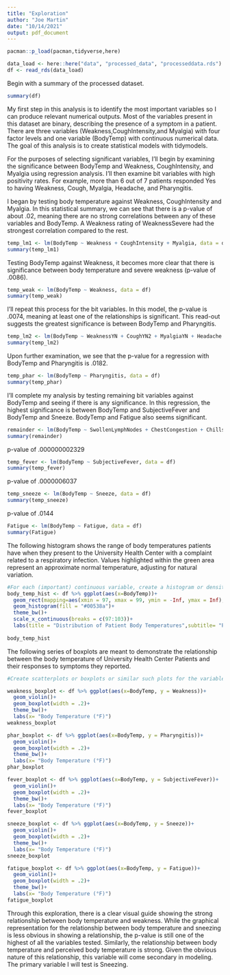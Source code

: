 ```yaml
---
title: "Exploration"
author: "Joe Martin"
date: "10/14/2021"
output: pdf_document
---
```


```r
pacman::p_load(pacman,tidyverse,here)

data_load <- here::here("data", "processed_data", "processeddata.rds")
df <- read_rds(data_load)
```

Begin with a summary of the processed dataset.

```r
summary(df)
```

My first step in this analysis is to identify the most important variables so I can produce relevant numerical outputs. Most of the variables present in this dataset are binary, describing the presence of a symptom in a patient. There are three variables (Weakness,CoughIntensity,and Myalgia) with four factor levels and one variable (BodyTemp) with continuous numerical data. The goal of this analysis is to create statistical models with tidymodels. 

For the purposes of selecting significant variables, I'll begin  by examining the significance between BodyTemp and Weakness, CoughIntensity, and Myalgia using regression analysis. I'll then examine bit variables with high positivity rates. For example, more than  6 out of 7 patients responded Yes to having Weakness, Cough, Myalgia, Headache, and Pharyngitis. 

I began by testing body temperature against Weakness, CoughIntensity and Myalgia. In this statistical summary, we can see that there is a p-value of about .02, meaning there are no strong correlations between any of these variables and BodyTemp. A Weakness rating of WeaknessSevere had the strongest correlation compared to the rest.
```r
temp_lm1 <- lm(BodyTemp ~ Weakness + CoughIntensity + Myalgia, data = df)
summary(temp_lm1)
```

Testing BodyTemp against Weakness, it becomes more clear that there is significance between body temperature and severe weakness (p-value of .0086).
```r
temp_weak <- lm(BodyTemp ~ Weakness, data = df)
summary(temp_weak)

```

I'll repeat this process for the bit variables. In this model, the p-value is .0074, meaning at least one of the relationships is significant. This read-out suggests the greatest significance is between BodyTemp and Pharyngitis.
```r
temp_lm2 <- lm(BodyTemp ~ WeaknessYN + CoughYN2 + MyalgiaYN + Headache + Pharyngitis, data = df)
summary(temp_lm2)
```

Upon further examination, we see that the p-value for a regression with BodyTemp and Pharyngitis is .0182.
```r
temp_phar <- lm(BodyTemp ~ Pharyngitis, data = df)
summary(temp_phar)
```

I'll complete my analysis by testing remaining bit variables against BodyTemp and seeing if there is any significance. In this regression, the highest significance is between BodyTemp and SubjectiveFever and BodyTemp and Sneeze. BodyTemp and Fatigue also seems significant. 
```r
remainder <- lm(BodyTemp ~ SwollenLymphNodes + ChestCongestion + ChillsSweats + NasalCongestion + Sneeze  +  Fatigue +  SubjectiveFever  + RunnyNose + AbPain +    ChestPain + Diarrhea + EyePn + Insomnia + ItchyEye + Nausea + EarPn + Hearing + Breathless + ToothPn + Vision + Vomit + Wheeze, data = df)
summary(remainder)  
```  

p-value of .000000002329
```r
temp_fever <- lm(BodyTemp ~ SubjectiveFever, data = df)
summary(temp_fever)
```

p-value of .0000006037
```r
temp_sneeze <- lm(BodyTemp ~ Sneeze, data = df)
summary(temp_sneeze)
```

p-value of .0144
```r
Fatigue <- lm(BodyTemp ~ Fatigue, data = df)
summary(Fatigue)
```


The following histogram shows the range of body temperatures patients have when they present to the University Health Center with a complaint related to a respiratory infection. Values highlighted within the green area represent an approximate normal temperature, adjusting for natural variation. 

```r
#For each (important) continuous variable, create a histogram or density plot.
body_temp_hist <- df %>% ggplot(aes(x=BodyTemp))+
  geom_rect(mapping=aes(xmin = 97, xmax = 99, ymin = -Inf, ymax = Inf), fill="#4f9900", alpha=.01, inherit.aes = FALSE)+
  geom_histogram(fill = "#00538a")+
  theme_bw()+
  scale_x_continuous(breaks = c(97:103))+
  labs(title = "Distribution of Patient Body Temperatures",subtitle= "Patients presenting to University Health Center with complaint of respiratory infection", x= "Body Temperature (°F)", y="Patients")
  
body_temp_hist
```

The following series of boxplots are meant to demonstrate the relationship between the body temperature of University Health Center Patients and their responses to symptoms they reported. 
```r
#Create scatterplots or boxplots or similar such plots for the variable you decided is your main outcome of interest and the most important (or all depending on number of variables) independent variables/predictors. For this dataset, you can pick and choose a few predictor variables.

weakness_boxplot <- df %>% ggplot(aes(x=BodyTemp, y = Weakness))+
  geom_violin()+
  geom_boxplot(width = .2)+
  theme_bw()+
  labs(x= "Body Temperature (°F)")
weakness_boxplot

```

``` r
phar_boxplot <- df %>% ggplot(aes(x=BodyTemp, y = Pharyngitis))+
  geom_violin()+
  geom_boxplot(width = .2)+
  theme_bw()+
  labs(x= "Body Temperature (°F)")
phar_boxplot
```

``` r
fever_boxplot <- df %>% ggplot(aes(x=BodyTemp, y = SubjectiveFever))+
  geom_violin()+
  geom_boxplot(width = .2)+
  theme_bw()+
  labs(x= "Body Temperature (°F)")
fever_boxplot
```

``` r
sneeze_boxplot <- df %>% ggplot(aes(x=BodyTemp, y = Sneeze))+
  geom_violin()+
  geom_boxplot(width = .2)+
  theme_bw()+
  labs(x= "Body Temperature (°F)")
sneeze_boxplot
```

``` r
fatigue_boxplot <- df %>% ggplot(aes(x=BodyTemp, y = Fatigue))+
  geom_violin()+
  geom_boxplot(width = .2)+
  theme_bw()+
  labs(x= "Body Temperature (°F)")
fatigue_boxplot
```

Through this exploration, there is a clear visual guide showing the strong relationship between body temperature and weakness. While the graphical representation for the relationship between body temperature and sneezing is less obvious in showing a relationship, the p-value is still one of the highest of all the variables tested. Similarly, the relationship between body temperature and perceived body temperature is strong. Given the obvious nature of this relationship, this variable will come secondary in modeling. The primary variable I will test is Sneezing. 
